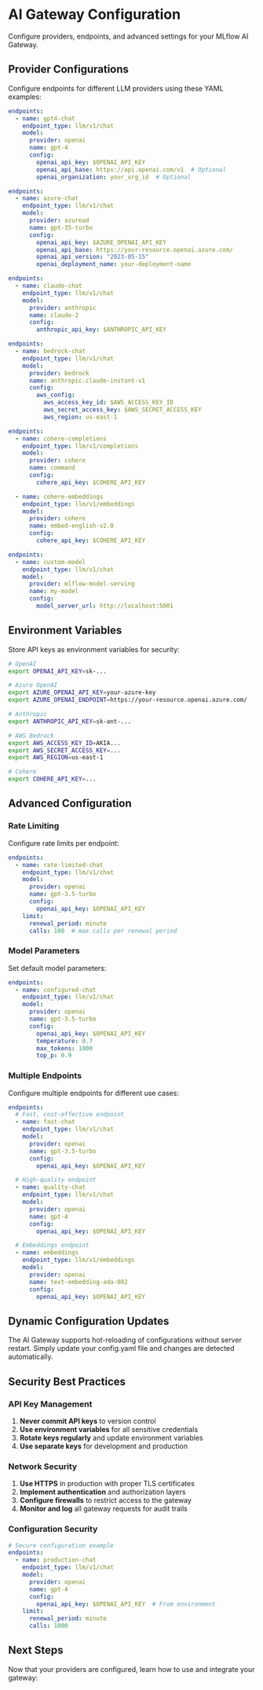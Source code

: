 # AI Gateway Configuration


Configure providers, endpoints, and advanced settings for your MLflow AI Gateway.

## Provider Configurations

Configure endpoints for different LLM providers using these YAML examples:

<TabsWrapper>
<Tabs>
<TabItem value="openai" label="OpenAI" default>

```yaml
endpoints:
  - name: gpt4-chat
    endpoint_type: llm/v1/chat
    model:
      provider: openai
      name: gpt-4
      config:
        openai_api_key: $OPENAI_API_KEY
        openai_api_base: https://api.openai.com/v1  # Optional
        openai_organization: your_org_id  # Optional
```

</TabItem>
<TabItem value="azure" label="Azure OpenAI">

```yaml
endpoints:
  - name: azure-chat
    endpoint_type: llm/v1/chat
    model:
      provider: azuread
      name: gpt-35-turbo
      config:
        openai_api_key: $AZURE_OPENAI_API_KEY
        openai_api_base: https://your-resource.openai.azure.com/
        openai_api_version: "2023-05-15"
        openai_deployment_name: your-deployment-name
```

</TabItem>
<TabItem value="anthropic" label="Anthropic">

```yaml
endpoints:
  - name: claude-chat
    endpoint_type: llm/v1/chat
    model:
      provider: anthropic
      name: claude-2
      config:
        anthropic_api_key: $ANTHROPIC_API_KEY
```

</TabItem>
<TabItem value="bedrock" label="AWS Bedrock">

```yaml
endpoints:
  - name: bedrock-chat
    endpoint_type: llm/v1/chat
    model:
      provider: bedrock
      name: anthropic.claude-instant-v1
      config:
        aws_config:
          aws_access_key_id: $AWS_ACCESS_KEY_ID
          aws_secret_access_key: $AWS_SECRET_ACCESS_KEY
          aws_region: us-east-1
```

</TabItem>
<TabItem value="cohere" label="Cohere">

```yaml
endpoints:
  - name: cohere-completions
    endpoint_type: llm/v1/completions
    model:
      provider: cohere
      name: command
      config:
        cohere_api_key: $COHERE_API_KEY

  - name: cohere-embeddings
    endpoint_type: llm/v1/embeddings
    model:
      provider: cohere
      name: embed-english-v2.0
      config:
        cohere_api_key: $COHERE_API_KEY
```

</TabItem>
<TabItem value="mlflow" label="MLflow Models">

```yaml
endpoints:
  - name: custom-model
    endpoint_type: llm/v1/chat
    model:
      provider: mlflow-model-serving
      name: my-model
      config:
        model_server_url: http://localhost:5001
```

</TabItem>
</Tabs>
</TabsWrapper>

## Environment Variables

Store API keys as environment variables for security:

```bash
# OpenAI
export OPENAI_API_KEY=sk-...

# Azure OpenAI
export AZURE_OPENAI_API_KEY=your-azure-key
export AZURE_OPENAI_ENDPOINT=https://your-resource.openai.azure.com/

# Anthropic
export ANTHROPIC_API_KEY=sk-ant-...

# AWS Bedrock
export AWS_ACCESS_KEY_ID=AKIA...
export AWS_SECRET_ACCESS_KEY=...
export AWS_REGION=us-east-1

# Cohere
export COHERE_API_KEY=...
```

## Advanced Configuration

### Rate Limiting

Configure rate limits per endpoint:

```yaml
endpoints:
  - name: rate-limited-chat
    endpoint_type: llm/v1/chat
    model:
      provider: openai
      name: gpt-3.5-turbo
      config:
        openai_api_key: $OPENAI_API_KEY
    limit:
      renewal_period: minute
      calls: 100  # max calls per renewal period
```

### Model Parameters

Set default model parameters:

```yaml
endpoints:
  - name: configured-chat
    endpoint_type: llm/v1/chat
    model:
      provider: openai
      name: gpt-3.5-turbo
      config:
        openai_api_key: $OPENAI_API_KEY
        temperature: 0.7
        max_tokens: 1000
        top_p: 0.9
```

### Multiple Endpoints

Configure multiple endpoints for different use cases:

```yaml
endpoints:
  # Fast, cost-effective endpoint
  - name: fast-chat
    endpoint_type: llm/v1/chat
    model:
      provider: openai
      name: gpt-3.5-turbo
      config:
        openai_api_key: $OPENAI_API_KEY

  # High-quality endpoint
  - name: quality-chat
    endpoint_type: llm/v1/chat
    model:
      provider: openai
      name: gpt-4
      config:
        openai_api_key: $OPENAI_API_KEY

  # Embeddings endpoint
  - name: embeddings
    endpoint_type: llm/v1/embeddings
    model:
      provider: openai
      name: text-embedding-ada-002
      config:
        openai_api_key: $OPENAI_API_KEY
```

## Dynamic Configuration Updates

The AI Gateway supports hot-reloading of configurations without server restart. Simply update your config.yaml file and changes are detected automatically.

## Security Best Practices

### API Key Management

1. **Never commit API keys** to version control
2. **Use environment variables** for all sensitive credentials
3. **Rotate keys regularly** and update environment variables
4. **Use separate keys** for development and production

### Network Security

1. **Use HTTPS** in production with proper TLS certificates
2. **Implement authentication** and authorization layers
3. **Configure firewalls** to restrict access to the gateway
4. **Monitor and log** all gateway requests for audit trails

### Configuration Security

```yaml
# Secure configuration example
endpoints:
  - name: production-chat
    endpoint_type: llm/v1/chat
    model:
      provider: openai
      name: gpt-4
      config:
        openai_api_key: $OPENAI_API_KEY  # From environment
    limit:
      renewal_period: minute
      calls: 1000
```

## Next Steps

Now that your providers are configured, learn how to use and integrate your gateway:

<TilesGrid>
  <TileCard
    icon={Play}
    title="Usage Guide"
    description="Query endpoints with Python client and REST APIs"
    href="/genai/governance/ai-gateway/usage"
    linkText="Start using →"
  />
  <TileCard
    icon={Wrench}
    title="Integration Guide"
    description="Integrate with applications, frameworks, and production systems"
    href="/genai/governance/ai-gateway/integration"
    linkText="Learn integrations →"
  />
  <TileCard
    icon={Book}
    title="Tutorial"
    description="Step-by-step walkthrough with examples"
    href="/genai/governance/ai-gateway/guides"
    linkText="Follow tutorial →"
  />
</TilesGrid>
